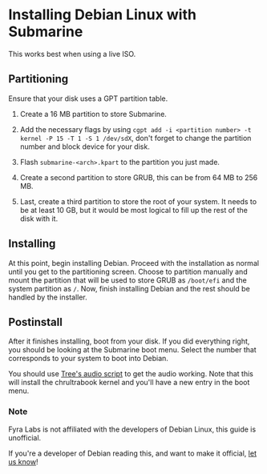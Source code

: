 
# Installing Debian Linux with Submarine

<Callout type="info">This works best when using a live ISO.</Callout>

## Partitioning

Ensure that your disk uses a GPT partition table.

1. Create a 16 MB partition to store Submarine.
  
2. Add the necessary flags by using `cgpt add -i <partition number> -t kernel -P 15 -T 1 -S 1 /dev/sdX`, don't forget to change the partition number and block device for your disk.

3. Flash `submarine-<arch>.kpart` to the partition you just made.

4. Create a second partition to store GRUB, this can be from 64 MB to 256 MB.

5. Last, create a third partition to store the root of your system. It needs to be at least 10 GB, but it would be most logical to fill up the rest of the disk with it.

## Installing

At this point, begin installing Debian. Proceed with the installation as normal until you get to the partitioning screen. Choose to partition manually and mount the partition that will be used to store GRUB as `/boot/efi` and the system partition as `/`. Now, finish installing Debian and the rest should be handled by the installer.

## Postinstall

After it finishes installing, boot from your disk. If you did everything right, you should be looking at the Submarine boot menu. Select the number that corresponds to your system to boot into Debian.

You should use [Tree's audio script](https://github.com/WeirdTreeThing/chromebook-linux-audio) to get the audio working. Note that this will install the chrultrabook kernel and you'll have a new entry in the boot menu.

### Note

Fyra Labs is not affiliated with the developers of Debian Linux, this guide is unofficial.

If you're a developer of Debian reading this, and want to make it official, [let us know](mailto:contact@fyralabs.com)!
